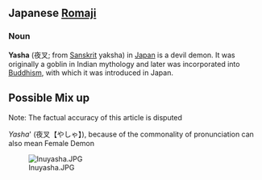==Japanese [[Romaji]]==
===Noun===

'''Yasha''' (&#22812;&#21449;; from [[Sanskrit]] yaksha) in [[Japan]] is a devil demon. It was originally a goblin in Indian mythology and later was incorporated into [[Buddhism]], with which it was introduced in Japan.

==Possible Mix up==

Note: The factual accuracy of this article is disputed


''Yasha''' (夜叉【やしゃ】), because of the commonality of pronunciation 
can also mean Female Demon

[[Image:Inuyasha.JPG]]